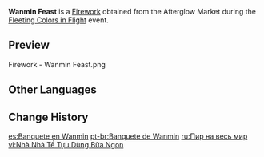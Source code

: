 {{Item Infobox
|id           = 223012
|image        = Item Wanmin Feast.png
|type         = Fireworks
|quality      = 3
|effect       = Color: Standard Model<br />Size: ×1.0<br />Height: 14<br />Rotation: 0&deg;
|description  = A firework based on the [[Guoba|little helper]] for the Wanmin Restaurant's [[Xiangling|famous chef]]. When anyone from Liyue sees this little helper, their thoughts will immediately turn to good food.<br />And where there's a festival, there must be good food!
|source1      = [[Fleeting Colors in Flight]] Event Shop: [[Fleeting Colors in Flight#Afterglow Market Stage 1|Afterglow Market Stage 1]]
|source2      = {{Sold By|Wanmin Feast}}
}}
'''Wanmin Feast''' is a [[Firework]] obtained from the Afterglow Market during the [[Fleeting Colors in Flight]] event.

==Preview==
<gallery>
Firework - Wanmin Feast.png
</gallery>

==Other Languages==
{{Other Languages
|en      = Wanmin Feast
|zhs     = 万民宴聚享肴绮
|zhs_rm  = Wànmín Yàn Jù Xiǎng Yáo Qǐ
|zht     = 萬民宴聚享餚綺
|zht_rm  = Wànmín Yàn Jù Xiǎng Yáo Qǐ
|zh_tl   = Wanmin Banquet Gathering, Savoring Delicacies
|zh_note = If {{Lang|mini=1|zh=万民|zh_rm=wànmín}} is read literally, an alternate translation for this would be "Banquet Gathering of All People Savoring Delicacies".
|ja      = 佳肴を味わう万民
|ja_rm   = Kakou wo Ajiwau Banmin
|ja_tl   = All People Savoring Delicacies
|ko      = 모든 사람이 즐기는 요리
|ko_rm   = Modeun Saram-i Jeulgineun Yori
|ko_tl   = A Dish Enjoyed by Everyone
|es      = Banquete en Wanmin
|es_tl   = 
|fr      = Banquet de Wanmin
|fr_tl   = Wanmin Banquet
|ru      = Пир на весь мир
|ru_tl   = Feast for the Whole World
|th      = งานเลี้ยงอันโอชะแห่ง Wanmin
|th_rm   = 
|th_tl   = 
|vi      = Nhà Nhà Tề Tựu Dùng Bữa Ngon
|vi_tl   = 
|de      = Wanmin-Bankett
|de_tl   = Wanmin Banquet
|id      = Wanmin Feast
|pt      = Banquete de Wanmin
|pt_tl   = 
|tr      = Wanmin Ziyafeti
|tr_tl   = 
|it      = Banchetto di Wanmin
|it_tl   = 
}}

==Change History==
{{Change History|2.4}}
[[es:Banquete en Wanmin]]
[[pt-br:Banquete de Wanmin]]
[[ru:Пир на весь мир]]
[[vi:Nhà Nhà Tề Tựu Dùng Bữa Ngon]]